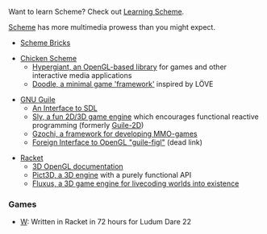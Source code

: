 Want to learn Scheme? Check out [[Learning Scheme]].

[http://en.wikipedia.org/wiki/Scheme_%28programming_language%29 Scheme] has more multimedia prowess than you might expect.

* [http://www.pawfal.org/dave/index.cgi?Projects/Scheme%20Bricks Scheme Bricks]

* [http://call-cc.org/ Chicken Scheme]
** [http://wiki.call-cc.org/eggref/4/hypergiant Hypergiant, an OpenGL-based library] for games and other interactive media applications
** [http://wiki.call-cc.org/eggref/4/doodle Doodle, a minimal game 'framework'] inspired by LÖVE

* [https://www.gnu.org/software/guile/ GNU Guile]
** [http://www.gnu.org/software/guile-sdl/ An Interface to SDL]
** [https://dthompson.us/pages/software/sly.html Sly, a fun 2D/3D game engine] which encourages functional reactive programming (formerly [https://github.com/davexunit/guile-2d Guile-2D])
** [http://www.nongnu.org/gzochi/ Gzochi, a framework for developing MMO-games]
** [https://gitorious.org/guile-figl Foreign Interface to OpenGL "guile-figl"] (dead link)

* [http://racket-lang.org/ Racket]
** [http://docs.racket-lang.org/sgl/index.html 3D OpenGL documentation]
** [https://github.com/ntoronto/pict3d Pict3D, a 3D engine] with a purely functional API
** [http://www.pawfal.org/fluxus/ Fluxus, a 3D game engine for livecoding worlds into existence]

=== Games ===

* [https://github.com/thomcc/W/downloads W]: Written in Racket in 72 hours for Ludum Dare 22